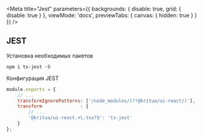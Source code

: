 
<Meta
    title="Jest"
    parameters={{
        backgrounds: {
            disable: true,
            grid: {
                disable: true
            }
        },
        viewMode: 'docs',
        previewTabs: {
            canvas: {
                hidden: true
            }
        }
    }}
/>

## JEST
Установка необходимых пакетов
```
npm i ts-jest -S
```

Конфигурация JEST
```js
module.exports = {
    // ...
    transformIgnorePatterns: ['/node_modules/(?!@kritua/ui-react/)'],
    transform              : {
        // ...
        '@kritua/ui-react.+\.tsx?$': 'ts-jest'
    }
};
```
